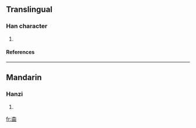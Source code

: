 ==Translingual==
===Han character===
{{Han char|rn=75|rad=木|as=09|sn=13|four=|canj=木口口口 (DRRR), X木口口口 (XDRRR)}}
# {{defn|Han|sort=木09}}
====References====
{{Han ref|kx=0538.360|dkj=15116|hdz=21250.070|uh=694D|ud=26957}}

----
==Mandarin==
===Hanzi===
{{cmn-hanzi|pin=[[běn]] (ben3)|wg=pen<sup>3</sup>}}
# {{defn|Mandarin}}

[[fr:楍]]